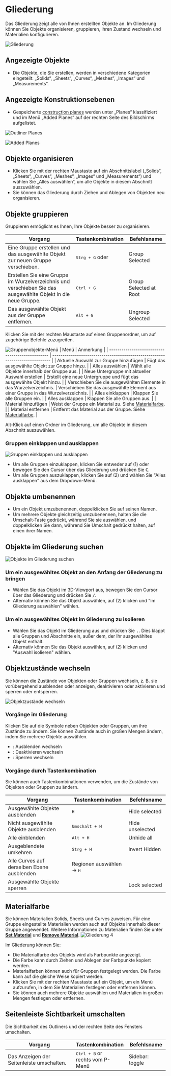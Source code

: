 
# Gliederung

Das Gliederung zeigt alle von Ihnen erstellten Objekte an. Im Gliederung können Sie Objekte organisieren, gruppieren, ihren Zustand wechseln und Materialien konfigurieren.

![Gliederung](/img/outliner-001.png)

## Angezeigte Objekte

- Die Objekte, die Sie erstellen, werden in verschiedene Kategorien eingeteilt: „Solids“, „Sheets“, „Curves“, „Meshes“, „Images“ und „Measurements“.

## Angezeigte Konstruktionsebenen  

- Gespeicherte [construction planes](/construction-plane) werden unter „Planes“ klassifiziert und im Menü „Added Planes“ auf der rechten Seite des Bildschirms aufgelistet.  

![Outliner Planes](/img/construction-plane-saved.png)   

![Added Planes](/img/construction-plane-menu.png)  

## Objekte organisieren

- Klicken Sie mit der rechten Maustaste auf ein Abschnittslabel („Solids“, „Sheets“, „Curves“, „Meshes“, „Images“ und „Measurements“) und wählen Sie „Alles auswählen“, um alle Objekte in diesem Abschnitt auszuwählen.
- Sie können das Gliederung durch Ziehen und Ablegen von Objekten neu organisieren.

## Objekte gruppieren

Gruppieren ermöglicht es Ihnen, Ihre Objekte besser zu organisieren.

| Vorgang                                                                        | Tastenkombination                                                  | Befehlsname      |
| ------------------------------------------------------------------------------ | ------------------------------------------------------------------ | ---------------- |
| Eine Gruppe erstellen und das ausgewählte Objekt zur neuen Gruppe verschieben. | <kbd>Strg + G</kbd> oder <ButtonIcon type="outliner-gruop-icon" /> | Group Selected   |
| Erstellen Sie eine Gruppe im Wurzelverzeichnis und verschieben Sie das ausgewählte Objekt in die neue Gruppe. | <kbd>Ctrl + G</kbd>                                           | Group Selected at Root |
| Das ausgewählte Objekt aus der Gruppe entfernen.                               | <kbd>Alt + G</kbd>                                                 | Ungroup Selected |

Klicken Sie mit der rechten Maustaste auf einen Gruppenordner, um auf zugehörige Befehle zuzugreifen.

![Gruppenobjekte-Menü](/img/outliner-group-objects-menu.png)
| Menü                                             | Anmerkung                                                                     |
| ------------------------------------------------ | ----------------------------------------------------------------------------- |
| Aktuelle Auswahl zur Gruppe hinzufügen           | Fügt das ausgewählte Objekt zur Gruppe hinzu.                                 |
| Alles auswählen                                  | Wählt alle Objekte innerhalb der Gruppe aus.                                  |
| Neue Untergruppe mit aktueller Auswahl erstellen | Erstellt eine neue Untergruppe und fügt das ausgewählte Objekt hinzu.         |
| Verschieben Sie die ausgewählten Elemente in das Wurzelverzeichnis. | Verschieben Sie das ausgewählte Element aus einer Gruppe in das Wurzelverzeichnis.               |
| Alles einklappen                                 | Klappen Sie alle Gruppen ein.                                                 |
| Alles ausklappen                                 | Klappen Sie alle Gruppen aus.                                                 |
| Material hinzufügen                              | Weist der Gruppe ein Material zu. Siehe [Materialfarbe](#material-color).     |
| Material entfernen                               | Entfernt das Material aus der Gruppe. Siehe [Materialfarbe](#material-color). |

Alt-Klick auf einen Ordner im Gliederung, um alle Objekte in diesem Abschnitt auszuwählen.

### Gruppen einklappen und ausklappen

![Gruppen einklappen und ausklappen](/img/outliner-collapse-expand.png)

- Um alle Gruppen einzuklappen, klicken Sie entweder auf (1) oder bewegen Sie den Cursor über das Gliederung und drücken Sie <kbd>C</kbd>.
- Um alle Gruppen auszuklappen, klicken Sie auf (2) und wählen Sie "Alles ausklappen" aus dem Dropdown-Menü.

## Objekte umbenennen

- Um ein Objekt umzubenennen, doppelklicken Sie auf seinen Namen.
- Um mehrere Objekte gleichzeitig umzubenennen, halten Sie die Umschalt-Taste gedrückt, während Sie sie auswählen, und doppelklicken Sie dann, während Sie Umschalt gedrückt halten, auf einen ihrer Namen.

## Objekte im Gliederung suchen

![Objekte im Gliederung suchen](/img/outliner-collapse-expand.png)

### Um ein ausgewähltes Objekt an den Anfang der Gliederung zu bringen

- Wählen Sie das Objekt im 3D-Viewport aus, bewegen Sie den Cursor über das Gliederung und drücken Sie <kbd>/</kbd>.
- Alternativ können Sie das Objekt auswählen, auf (2) klicken und "Im Gliederung auswählen" wählen.

### Um ein ausgewähltes Objekt im Gliederung zu isolieren

- Wählen Sie das Objekt im Gliederung aus und drücken Sie <kbd>.</kbd>. Dies klappt alle Gruppen und Abschnitte ein, außer dem, der Ihr ausgewähltes Objekt enthält.
- Alternativ können Sie das Objekt auswählen, auf (2) klicken und "Auswahl isolieren" wählen.

## Objektzustände wechseln

Sie können die Zustände von Objekten oder Gruppen wechseln, z. B. sie vorübergehend ausblenden oder anzeigen, deaktivieren oder aktivieren und sperren oder entsperren.

![Objektzustände wechseln](/img/toggle-object-states.png)

### Vorgänge im Gliederung

Klicken Sie auf die Symbole neben Objekten oder Gruppen, um ihre Zustände zu ändern. Sie können Zustände auch in großen Mengen ändern, indem Sie mehrere Objekte auswählen.

- <ButtonIcon type="button-outliner-hide" double="true" />: Ausblenden wechseln
- <ButtonIcon type="button-outliner-disable" double="true" /> : Deaktivieren wechseln
- <ButtonIcon type="button-outliner-disable-selection" double="true"  /> : Sperren wechseln

### Vorgänge durch Tastenkombination

Sie können auch Tastenkombinationen verwenden, um die Zustände von Objekten oder Gruppen zu ändern.

| Vorgang                                    | Tastenkombination                  | Befehlsname     |
| ------------------------------------------ | ---------------------------------- | --------------- |
| Ausgewählte Objekte ausblenden             | <kbd>H</kbd>                       | Hide selected   |
| Nicht ausgewählte Objekte ausblenden       | <kbd>Umschalt + H</kbd>            | Hide unselected |
| Alle einblenden                            | <kbd>Alt + H</kbd>                 | Unhide all      |
| Ausgeblendete umkehren                     | <kbd>Strg + H</kbd>                | Invert Hidden   |
| Alle Curves auf derselben Ebene ausblenden | Regionen auswählen -> <kbd>H</kbd> |                 |
| Ausgewählte Objekte sperren                |                                    | Lock selected   |

## Materialfarbe

Sie können Materialien Solids, Sheets und Curves zuweisen. Für eine Gruppe eingestellte Materialien werden auch auf Objekte innerhalb dieser Gruppe angewendet.
Weitere Informationen zu Materialien finden Sie unter [**Set Material**](/common/set-material) und [**Remove Material**](/common/remove-material).
![Gliederung 4](/img/outliner-04.png)

Im Gliederung können Sie:

- Die Materialfarbe des Objekts wird als Farbpunkte angezeigt.
- Die Farbe kann durch Ziehen und Ablegen der Farbpunkte kopiert werden.
- Materialfarben können auch für Gruppen festgelegt werden. Die Farbe kann auf die gleiche Weise kopiert werden.
- Klicken Sie mit der rechten Maustaste auf ein Objekt, um ein Menü aufzurufen, in dem Sie Materialien festlegen oder entfernen können.
- Sie können auch mehrere Objekte auswählen und Materialien in großen Mengen festlegen oder entfernen.

## Seitenleiste Sichtbarkeit umschalten


Die Sichtbarkeit des Outliners und der rechten Seite des Fensters umschalten.

| Vorgang                                    | Tastenkombination                  | Befehlsname     |
| ---------------------------------- | --------------------------------------------------------------------------------------------------- | --------------- |
| Das Anzeigen der Seitenleiste umschalten.| <kbd>Ctrl + B</kbd> or <br/> <ButtonIcon type="button-sidebar-toggle" /> rechts vom P-Menü | Sidebar: toggle |
